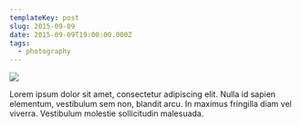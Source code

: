```yaml
---
templateKey: post
slug: 2015-09-09
date: 2015-09-09T19:00:00.000Z
tags:
  - photography
---
```

![](../../static/assets/20150909-IMG_2261.jpg)

Lorem ipsum dolor sit amet, consectetur adipiscing elit. Nulla id sapien elementum, vestibulum sem non, blandit arcu. In maximus fringilla diam vel viverra. Vestibulum molestie sollicitudin malesuada.
